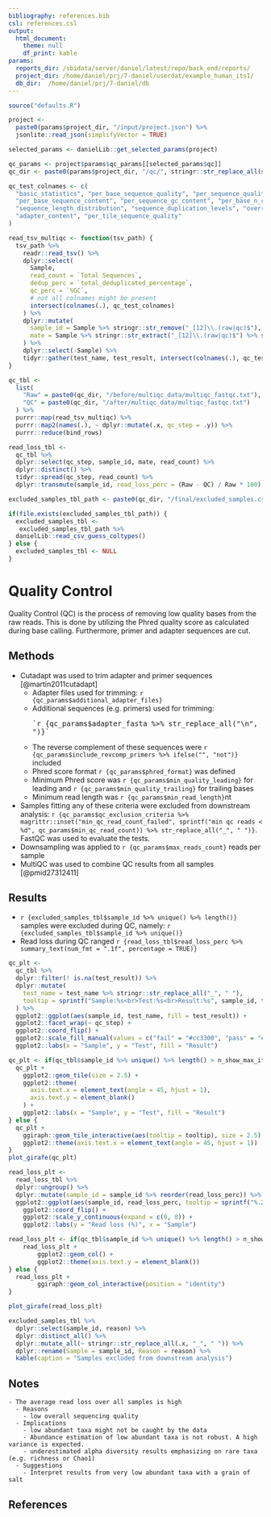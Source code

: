 ```yaml
---
bibliography: references.bib
csl: references.csl
output:
  html_document:
    theme: null
    df_print: kable
params:
  reports_dir: /sbidata/server/daniel/latest/repo/back_end/reports/
  project_dir: /home/daniel/prj/7-daniel/userdat/example_human_its1/
  db_dir:  /home/daniel/prj/7-daniel/db
---
```


```r
source("defaults.R")

project <-
  paste0(params$project_dir, "/input/project.json") %>%
  jsonlite::read_json(simplifyVector = TRUE)

selected_params <- danielLib::get_selected_params(project)

qc_params <- project$params$qc_params[[selected_params$qc]]
qc_dir <- paste0(params$project_dir, "/qc/", stringr::str_replace_all(selected_params$qc, " ", "_"), "/")

qc_test_colnames <- c(
  "basic_statistics", "per_base_sequence_quality", "per_sequence_quality_scores",
  "per_base_sequence_content", "per_sequence_gc_content", "per_base_n_content",
  "sequence_length_distribution", "sequence_duplication_levels", "overrepresented_sequences",
  "adapter_content", "per_tile_sequence_quality"
)

read_tsv_multiqc <- function(tsv_path) {
  tsv_path %>%
    readr::read_tsv() %>%
    dplyr::select(
      Sample,
      read_count = `Total Sequences`,
      dedup_perc = `total_deduplicated_percentage`,
      qc_perc = `%GC`,
      # not all colnames might be present
      intersect(colnames(.), qc_test_colnames)
    ) %>%
    dplyr::mutate(
      sample_id = Sample %>% stringr::str_remove("_[12]\\.(raw|qc)$"),
      mate = Sample %>% stringr::str_extract("_[12]\\.(raw|qc)$") %>% stringr::str_extract("[12]") %>% dplyr::recode("1" = "Forward", "2" = "Reverse")
    ) %>%
    dplyr::select(-Sample) %>%
    tidyr::gather(test_name, test_result, intersect(colnames(.), qc_test_colnames))
}

qc_tbl <-
  list(
    "Raw" = paste0(qc_dir, "/before/multiqc_data/multiqc_fastqc.txt"),
    "QC" = paste0(qc_dir, "/after/multiqc_data/multiqc_fastqc.txt")
  ) %>%
  purrr::map(read_tsv_multiqc) %>%
  purrr::map2(names(.), ~ dplyr::mutate(.x, qc_step = .y)) %>%
  purrr::reduce(bind_rows)

read_loss_tbl <-
  qc_tbl %>%
  dplyr::select(qc_step, sample_id, mate, read_count) %>%
  dplyr::distinct() %>%
  tidyr::spread(qc_step, read_count) %>%
  dplyr::transmute(sample_id, read_loss_perc = (Raw - QC) / Raw * 100)

excluded_samples_tbl_path <- paste0(qc_dir, "/final/excluded_samples.csv")

if(file.exists(excluded_samples_tbl_path)) {
  excluded_samples_tbl <-
   excluded_samples_tbl_path %>%
  danielLib::read_csv_guess_coltypes()
} else {
  excluded_samples_tbl <- NULL
}
```

# Quality Control

Quality Control (QC) is the process of removing low quality bases from the raw reads.
This is done by utilizing the Phred quality score as calculated during base calling.
Furthermore, primer and adapter sequences are cut.

## Methods
- Cutadapt was used to trim adapter and primer sequences [@martin2011cutadapt]
  - Adapter files used for trimming: `r {qc_params$additional_adapter_files}`
  - Additional sequences (e.g. primers) used for trimming: <br><pre>`r {qc_params$adapter_fasta %>% str_replace_all("\n", "<br>")}`</pre>
  - The reverse complement of these sequences were `r {qc_params$include_revcomp_primers %>% ifelse("", "not")}` included
  - Phred score format `r {qc_params$phred_format}` was defined
  - Minimum Phred score was `r {qc_params$min_quality_leading}` for leading and `r {qc_params$min_quality_trailing}` for trailing bases
  - Minimum read length was `r {qc_params$min_read_length}`nt
- Samples fitting any of these criteria were excluded from downstream analysis: `r {qc_params$qc_exclusion_criteria %>% magrittr::inset("min_qc_read_count_failed", sprintf("min qc reads < %d", qc_params$min_qc_read_count)) %>% str_replace_all("_", " ")}`. FastQC was used to evaluate the tests.
- Downsampling was applied to `r {qc_params$max_reads_count}` reads per sample
- MultiQC was used to combine QC results from all samples [@pmid27312411]

## Results

- `r {excluded_samples_tbl$sample_id %>% unique() %>% length()}` samples were excluded during QC, namely: `r {excluded_samples_tbl$sample_id %>% unique()}`
- Read loss during QC ranged `r {read_loss_tbl$read_loss_perc %>% summary_text(num_fmt = ".1f", percentage = TRUE)}`

```r
qc_plt <-
  qc_tbl %>%
  dplyr::filter(! is.na(test_result)) %>%
  dplyr::mutate(
    test_name = test_name %>% stringr::str_replace_all("_", " "),
    tooltip = sprintf("Sample:%s<br>Test:%s<br>Result:%s", sample_id, test_name, test_result)
  ) %>%
  ggplot2::ggplot(aes(sample_id, test_name, fill = test_result)) +
  ggplot2::facet_wrap(~ qc_step) +
  ggplot2::coord_flip() +
  ggplot2::scale_fill_manual(values = c("fail" = "#cc3300", "pass" = "#339900", "warn" = "#ffcc00")) + 
  ggplot2::labs(x = "Sample", y = "Test", fill = "Result")

qc_plt <- if(qc_tbl$sample_id %>% unique() %>% length() > n_show_max_items) {
  qc_plt +
    ggplot2::geom_tile(size = 2.5) +
    ggplot2::theme(
      axis.text.x = element_text(angle = 45, hjust = 1),
      axis.text.y = element_blank()
    ) +
    ggplot2::labs(x = "Sample", y = "Test", fill = "Result")
} else {
  qc_plt +
    ggiraph::geom_tile_interactive(aes(tooltip = tooltip), size = 2.5) +
    ggplot2::theme(axis.text.x = element_text(angle = 45, hjust = 1))
}
plot_girafe(qc_plt)
```


```r
read_loss_plt <-
  read_loss_tbl %>%
  dplyr::ungroup() %>%
  dplyr::mutate(sample_id = sample_id %>% reorder(read_loss_perc)) %>%
  ggplot2::ggplot(aes(sample_id, read_loss_perc, tooltip = sprintf("%.2f%%", read_loss_perc))) +
    ggplot2::coord_flip() +
    ggplot2::scale_y_continuous(expand = c(0, 0)) +
    ggplot2::labs(y = "Read loss (%)", x = "Sample")

read_loss_plt <- if(qc_tbl$sample_id %>% unique() %>% length() > n_show_max_items) {
    read_loss_plt +
        ggplot2::geom_col() +
        ggplot2::theme(axis.text.y = element_blank())
} else {
  read_loss_plt +
        ggiraph::geom_col_interactive(position = "identity")
}

plot_girafe(read_loss_plt)
```

```r
excluded_samples_tbl %>%
  dplyr::select(sample_id, reason) %>%
  dplyr::distinct_all() %>%
  dplyr::mutate_all(~ stringr::str_replace_all(.x, "_", " ")) %>%
  dplyr::rename(Sample = sample_id, Reason = reason) %>%
  kable(caption = "Samples excluded from downstream analysis")
```

## Notes
```rmd
- The average read loss over all samples is high
  - Reasons
    - low overall sequencing quality
  - Implications
    - low abundant taxa might not be caught by the data
    - Abundance estimation of low abundant taxa is not robust. A high variance is expected.
    - underestimated alpha diversity results emphasizing on rare taxa (e.g. richness or Chao1) 
  - Suggestions
    - Interpret results from very low abundant taxa with a grain of salt
```

## References
